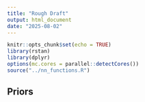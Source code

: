 ```yaml
---
title: "Rough Draft"
output: html_document
date: "2025-08-02"
---
```


```r
knitr::opts_chunk$set(echo = TRUE)
library(rstan)
library(dplyr)
options(mc.cores = parallel::detectCores())
source("../nn_functions.R")
```

## Priors
```r

```

